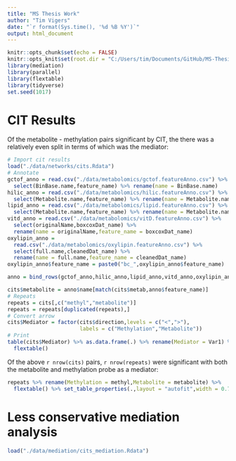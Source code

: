 ```yaml
---
title: "MS Thesis Work"
author: "Tim Vigers"
date: "`r format(Sys.time(), '%d %B %Y')`"
output: html_document
---
```


```r
knitr::opts_chunk$set(echo = FALSE)
knitr::opts_knit$set(root.dir = "C:/Users/tim/Documents/GitHub/MS-Thesis")
library(mediation)
library(parallel)
library(flextable)
library(tidyverse)
set.seed(1017)
```

# CIT Results

Of the metabolite - methylation pairs significant by CIT, the there was a relatively even split in terms of which was the mediator:

```r
# Import cit results
load("./data/networks/cits.Rdata")
# Annotate
gctof_anno = read.csv("./data/metabolomics/gctof.featureAnno.csv") %>% 
  select(BinBase.name,feature_name) %>% rename(name = BinBase.name)
hilic_anno = read.csv("./data/metabolomics/hilic.featureAnno.csv") %>%
  select(Metabolite.name,feature_name) %>% rename(name = Metabolite.name)
lipid_anno = read.csv("./data/metabolomics/lipid.featureAnno.csv") %>%
  select(Metabolite.name,feature_name) %>% rename(name = Metabolite.name)
vitd_anno = read.csv("./data/metabolomics/vitD.featureAnno.csv") %>%
  select(originalName,boxcoxDat_name) %>% 
  rename(name = originalName,feature_name = boxcoxDat_name)
oxylipin_anno = 
  read.csv("./data/metabolomics/oxylipin.featureAnno.csv") %>%
  select(full.name,cleanedDat_name) %>% 
  rename(name = full.name,feature_name = cleanedDat_name)
oxylipin_anno$feature_name = paste0("bc_",oxylipin_anno$feature_name)

anno = bind_rows(gctof_anno,hilic_anno,lipid_anno,vitd_anno,oxylipin_anno)

cits$metabolite = anno$name[match(cits$metab,anno$feature_name)]
# Repeats
repeats = cits[,c("methyl","metabolite")]
repeats = repeats[duplicated(repeats),]
# Convert arrow
cits$Mediator = factor(cits$direction,levels = c("<",">"),
                       labels = c("Methylation","Metabolite"))
# Print
table(cits$Mediator) %>% as.data.frame(.) %>% rename(Mediator = Var1) %>%
  flextable()
```

Of the above `r nrow(cits)` pairs, `r nrow(repeats)` were significant with both the metabolite and methylation probe as a mediator:

```r
repeats %>% rename(Methylation = methyl,Metabolite = metabolite) %>%
  flextable() %>% set_table_properties(.,layout = "autofit",width = 0.75)
```

# Less conservative mediation analysis

```r
load("./data/mediation/cits_mediation.Rdata")
```
